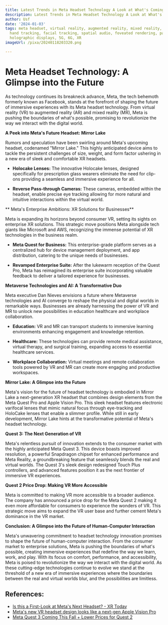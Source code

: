 ```yaml
---
title: Latest Trends in Meta Headset Technology A Look at What's Coming Soon
description: Latest Trends in Meta Headset Technology A Look at What's Coming Soon
author: Usf
date: '2024-01-03'
tags: meta headset, virtual reality, augmented reality, mixed reality, eye tracking,
  hand tracking, facial tracking, spatial audio, foveated rendering, passthrough AR,
  holographic displays, 5G, 6G, XR
imageUrl: /pixa/20240118203320.png

---
```

# **Meta Headset Technology: A Glimpse into the Future**

As technology continues its breakneck advance, Meta, the tech behemoth formerly known as Facebook, stands at the forefront of shaping the future of  immersive experiences with its Meta headset technology. From virtual  reality (VR) to augmented reality (AR)  and mixed  reality (MR), Meta is pushing the boundaries of what's possible,  promising to revolutionize the way we  interact with the digital world. 

**A  Peek  into Meta's  Future Headset: Mirror Lake**

Rumors and speculation have been  swirling around Meta's upcoming headset, codenamed "Mirror Lake." This highly anticipated device aims to tackle the  persistent challenges of size, weight, and  form factor ushering in a new era of sleek and comfortable XR headsets. 

- **Holocake Lenses:** The innovative Holocake lenses, designed specifically for prescription glass wearers eliminate the need for clip-ons  providing a seamless  and  immersive experience for all. 

- **Reverse Pass-through Cameras:** These cameras, embedded within the headset,  enable precise eye tracking allowing for more natural and intuitive interactions within the virtual world.

** Meta's Enterprise Ambitions: XR Solutions for Businesses**

Meta is expanding its horizons beyond consumer VR, setting its sights on enterprise XR solutions. This strategic move positions  Meta alongside tech giants like Microsoft  and AWS, recognizing the immense potential of XR technologies in the business realm. 

- **Meta Quest for Business:** This enterprise-grade platform  serves as a centralized hub for device management deployment,  and app distribution,  catering to the unique needs of businesses.

- **Revamped Enterprise Suite:** After the  lukewarm reception of the Quest Pro, Meta has reimagined its enterprise suite incorporating valuable feedback to deliver a tailored experience for businesses. 

**Metaverse Technologies and AI: A Transformative Duo**

Meta executive Dan  Nieves envisions a future where Metaverse technologies and AI converge to reshape the physical and digital worlds  in  remarkable ways. Businesses are  already harnessing the power of VR and MR to  unlock new possibilities  in education healthcare and workplace collaboration. 

-  **Education:** VR and MR can transport students to  immersive learning environments enhancing engagement and knowledge retention. 

- **Healthcare:** These technologies can  provide remote medical assistance, virtual therapy,  and surgical training, expanding access to essential healthcare services. 

- **Workplace Collaboration:**  Virtual meetings and remote collaboration tools powered  by  VR and MR can  create more engaging and productive workspaces.

**Mirror Lake: A Glimpse into the Future**

Meta's vision for the future of headset technology is embodied in Mirror  Lake a next-generation XR headset that combines design  elements from the Meta Quest Pro and Apple Vision Pro.  This sleek headset features electronic varifocal lenses that mimic natural focus through eye-tracking  and HoloCake lenses that  enable  a slimmer  profile. While still in early development, Mirror Lake hints at the transformative potential of Meta's headset technology.  

**Quest  3: The Next Generation of VR**

Meta's relentless pursuit of innovation  extends to the consumer market with the highly anticipated  Meta Quest 3. This device boasts improved resolution,  a powerful Snapdragon chipset for enhanced performance and Meta Reality, a groundbreaking feature that seamlessly blends the  real  and virtual worlds. The Quest 3's sleek design redesigned Touch Plus controllers, and  advanced features  position it as the  next frontier of immersive VR experiences. 

**Quest 2 Price Drop: Making  VR More Accessible**

Meta  is committed  to making VR more accessible to a broader audience. The company has announced a  price  drop for the Meta Quest 2 making it even more affordable for consumers to experience the wonders of VR. This strategic move aims to expand the VR user base  and further cement Meta's dominance in the VR market. 

**Conclusion: A Glimpse into the Future of Human-Computer  Interaction**

Meta's  unwavering commitment to headset technology innovation promises to shape the future of human-computer interaction. From the consumer market to enterprise solutions, Meta is pushing the boundaries  of what's possible, creating immersive  experiences that redefine  the way we learn,  work, and play. With its focus on comfort, performance,  and accessibility, Meta is poised to revolutionize  the way  we interact with the digital world. As these cutting-edge technologies continue to evolve we stand at the threshold of a new era of immersive experiences where the boundaries between the real and virtual worlds blur, and the possibilities are limitless.

## References:
- [Is this a First-Look at Meta's Next Headset? - XR Today](https://www.xrtoday.com/mixed-reality/is-this-a-first-look-at-metas-next-headset/)
- [Meta's new VR headset design looks like a next-gen Apple Vision Pro](https://www.techradar.com/computing/virtual-reality-augmented-reality/metas-new-vr-headset-design-looks-like-a-next-gen-apple-vision-pro)
- [Meta Quest 3 Coming This Fall + Lower Prices for Quest 2](https://about.fb.com/news/2023/06/meta-quest-3-coming-this-fall/)

